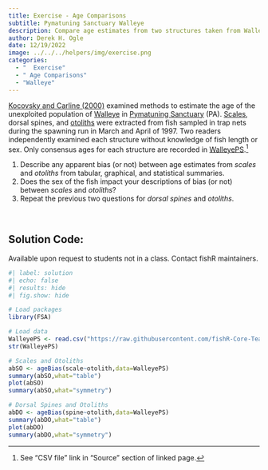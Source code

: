 ```yaml
---
title: Exercise - Age Comparisons
subtitle: Pymatuning Sanctuary Walleye
description: Compare age estimates from two structures taken from Walleye sampled from Pymatuning Sanctuary (PA).
author: Derek H. Ogle
date: 12/19/2022
image: ../../../helpers/img/exercise.png
categories:
  - "  Exercise"
  - " Age Comparisons"
  - "Walleye"
---
```


[Kocovsky and Carline (2000)](http://www.tandfonline.com/doi/abs/10.1577/1548-8675%282000%29020%3C1044%3AACOMFE%3E2.0.CO%3B2) examined methods to estimate the age of the unexploited population of [Walleye](https://en.wikipedia.org/wiki/Walleye) in [Pymatuning Sanctuary](https://en.wikipedia.org/wiki/Pymatuning_State_Park_(Pennsylvania)) (PA).  [Scales](https://en.wikipedia.org/wiki/Fish_scale), dorsal spines, and [otoliths](https://en.wikipedia.org/wiki/Otolith) were extracted from fish sampled in trap nets during the spawning run in March and April of 1997. Two readers independently examined each structure without knowledge of fish length or sex.  Only consensus ages for each structure are recorded in [WalleyePS](https://fishr-core-team.github.io/FSAdata/reference/WalleyePS.html).^[See "CSV file" link in "Source" section of linked page.]

1. Describe any apparent bias (or not) between age estimates from *scales* and *otoliths* from tabular, graphical, and statistical summaries.
1. Does the sex of the fish impact your descriptions of bias (or not) between *scales* and *otoliths*?
1. Repeat the previous two questions for *dorsal spines* and *otoliths*.

&nbsp;

:::{.callout-important appearance="simple"}
## Solution Code:
Available upon request to students not in a class. Contact fishR maintainers.
:::

```r
#| label: solution 
#| echo: false
#| results: hide
#| fig.show: hide

# Load packages
library(FSA)

# Load data
WalleyePS <- read.csv("https://raw.githubusercontent.com/fishR-Core-Team/FSAdata/main/data-raw/WalleyePS.csv")
str(WalleyePS)

# Scales and Otoliths
abSO <- ageBias(scale~otolith,data=WalleyePS)
summary(abSO,what="table")
plot(abSO)
summary(abSO,what="symmetry")

# Dorsal Spines and Otoliths
abDO <- ageBias(spine~otolith,data=WalleyePS)
summary(abDO,what="table")
plot(abDO)
summary(abDO,what="symmetry")
```
